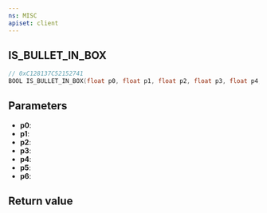 ```yaml
---
ns: MISC
apiset: client
---
```

## IS_BULLET_IN_BOX

```c
// 0xC128137C52152741
BOOL IS_BULLET_IN_BOX(float p0, float p1, float p2, float p3, float p4, float p5, BOOL p6);
```


## Parameters
* **p0**:
* **p1**:
* **p2**:
* **p3**:
* **p4**:
* **p5**:
* **p6**:

## Return value
